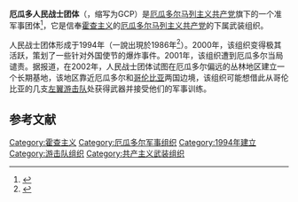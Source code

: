 '''厄瓜多人民战士团体'''（{{lang-es|Grupos de Combatientes Populares}}，缩写为GCP）是[[厄瓜多尔马列主义共产党|厄瓜多尔马列主义共产党]]旗下的一个准军事团体<ref>{{Cite web|url=https://www.marxists.org/reference/archive/hoxha/works/1968/10/21.htm|title=The Fist of the Marxist-Leninist Communists Must Also Smash Left Adventurism|website=www.marxists.org|access-date=2019-05-08|archive-date=2022-01-16|archive-url=https://web.archive.org/web/20220116072835/https://www.marxists.org/reference/archive/hoxha/works/1968/10/21.htm}}</ref>，它是信奉[[霍查主义|霍查主义]]的[[厄瓜多尔马列主义共产党|厄瓜多尔马列主义共产党]]的下属武装组织。

人民战士团体形成于1994年（一說出現於1986年<ref>{{cite news |title=Juez llama a juicio a detenidos en Operativo Sol Rojo |url=https://www.ministeriodegobierno.gob.ec/juez-llama-a-juicio-a-detenidos-en-operativo-sol-rojo/}}</ref>）。2000年，该组织变得极其活跃，策划了一些针对外国使节的爆炸事件。2001年，该组织遭到厄瓜多尔当局谴责。据报道，在2002年，人民战士团体试图在厄瓜多尔偏远的丛林地区建立一个长期基地，该地区靠近厄瓜多尔和[[哥伦比亚|哥伦比亚]]两国边境，该组织可能想借此从哥伦比亚的几支[[左翼|左翼]][[游击队|游击队]]处获得武器并接受他们的军事训练。

==参考文献==
{{reflist}}

[[Category:霍查主义|Category:霍查主义]]
[[Category:厄瓜多尔军事组织|Category:厄瓜多尔军事组织]]
[[Category:1994年建立|Category:1994年建立]]
[[Category:游击队组织|Category:游击队组织]]
[[Category:共产主义武装组织|Category:共产主义武装组织]]